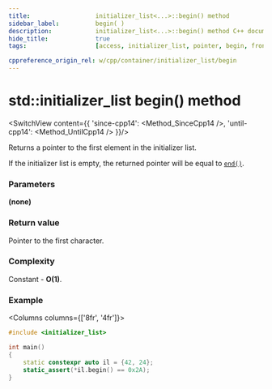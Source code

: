 ```yaml
---
title:					initializer_list<...>::begin() method
sidebar_label:			begin( )
description:			initializer_list<...>::begin() method C++ documentation
hide_title:				true
tags:					[access, initializer_list, pointer, begin, front]

cppreference_origin_rel: w/cpp/container/initializer_list/begin
---
```



<!-- Terms -->

<!----------------- Codes ---------------------->

<!-- begin() -->

# std::initializer_list begin() method

<SwitchView content={{
	'since-cpp14': <Method_SinceCpp14 />,
	'until-cpp14': <Method_UntilCpp14 />
}}/>

Returns a <Tooltip title={Term_ContAlias_Pointer}>pointer</Tooltip> to the first element in the initializer list.

If the initializer list is empty, the returned pointer will be equal to [`end()`](end).

### Parameters

**(none)**

### Return value

Pointer to the first character.

### Complexity

Constant - **O(1)**.

### Example

<Columns columns={['8fr', '4fr']}>
<div>

```cpp title='Main.cpp' showLineNumbers
#include <initializer_list>

int main()
{
    static constexpr auto il = {42, 24};
    static_assert(*il.begin() == 0x2A);
}
```

</div>
<div>

```plaintext title="Output"
```

</div>
</Columns>
